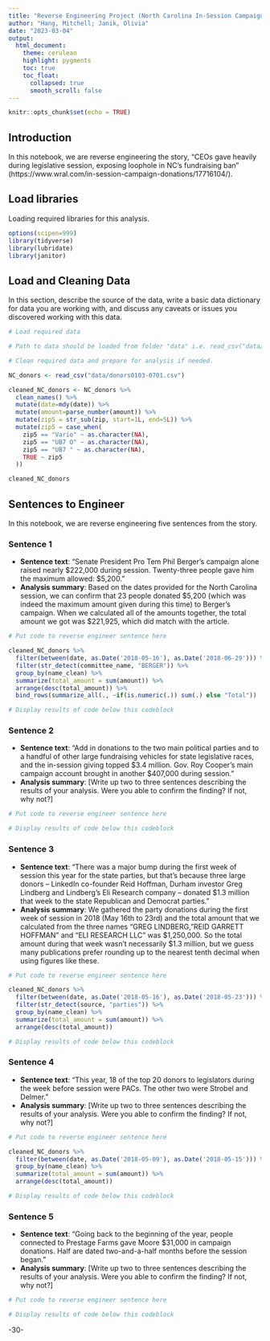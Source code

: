 ```yaml
---
title: "Reverse Engineering Project (North Carolina In-Session Campaign Donations)"
author: "Hang, Mitchell; Janik, Olivia"
date: "2023-03-04"
output:
  html_document:
    theme: cerulean
    highlight: pygments
    toc: true
    toc_float:
      collapsed: true
      smooth_scroll: false
---
```


```r
knitr::opts_chunk$set(echo = TRUE)
```

## Introduction 

In this notebook, we are reverse engineering the story, "CEOs gave heavily during legislative session, exposing loophole in NC's fundraising ban" (https://www.wral.com/in-session-campaign-donations/17716104/).

## Load libraries

Loading required libraries for this analysis.

```r
options(scipen=999)
library(tidyverse)
library(lubridate)
library(janitor)
```

## Load and Cleaning Data

In this section, describe the source of the data, write a basic data dictionary for data you are working with, and discuss any caveats or issues you discovered working with this data. 

```r
# Load required data

# Path to data should be loaded from folder "data" i.e. read_csv("data/name_of_data.csv")

# Clean required data and prepare for analysis if needed. 

NC_donors <- read_csv("data/donors0103-0701.csv")

cleaned_NC_donors <- NC_donors %>%
  clean_names() %>%
  mutate(date=mdy(date)) %>%
  mutate(amount=parse_number(amount)) %>%
  mutate(zip5 = str_sub(zip, start=1L, end=5L)) %>%
  mutate(zip5 = case_when(
    zip5 == "Vario" ~ as.character(NA),
    zip5 == "UB7 O" ~ as.character(NA),
    zip5 == "UB7 " ~ as.character(NA),
    TRUE ~ zip5
  ))

cleaned_NC_donors
```

## Sentences to Engineer
In this notebook, we are reverse engineering five sentences from the story.

### Sentence 1

* **Sentence text**: “Senate President Pro Tem Phil Berger's campaign alone raised nearly \$222,000 during session. Twenty-three people gave him the maximum allowed: \$5,200.”
* **Analysis summary**: Based on the dates provided for the North Carolina session, we can confirm that 23 people donated \$5,200 (which was indeed the maximum amount given during this time) to Berger's campaign. When we calculated all of the amounts together, the total amount we got was \$221,925, which did match with the article.

```r
# Put code to reverse engineer sentence here

cleaned_NC_donors %>%
  filter(between(date, as.Date('2018-05-16'), as.Date('2018-06-29'))) %>%
  filter(str_detect(committee_name, "BERGER")) %>%
  group_by(name_clean) %>%
  summarize(total_amount = sum(amount)) %>%
  arrange(desc(total_amount)) %>%
  bind_rows(summarize_all(., ~if(is.numeric(.)) sum(.) else "Total"))

# Display results of code below this codeblock

```

### Sentence 2

* **Sentence text**: “Add in donations to the two main political parties and to a handful of other large fundraising vehicles for state legislative races, and the in-session giving topped \$3.4 million. Gov. Roy Cooper's main campaign account brought in another \$407,000 during session.”
* **Analysis summary**: [Write up two to three sentences describing the results of your analysis.  Were you able to confirm the finding? If not, why not?]

```r
# Put code to reverse engineer sentence here

# Display results of code below this codeblock

```

### Sentence 3

* **Sentence text**: “There was a major bump during the first week of session this year for the state parties, but that's because three large donors – LinkedIn co-founder Reid Hoffman, Durham investor Greg Lindberg and Lindberg's Eli Research company – donated \$1.3 million that week to the state Republican and Democrat parties.”
* **Analysis summary**: We gathered the party donations during the first week of session in 2018 (May 16th to 23rd) and the total amount that we calculated from the three names "GREG LINDBERG, "REID GARRETT HOFFMAN" and "ELI RESEARCH LLC" was \$1,250,000. So the total amount during that week wasn't necessarily \$1.3 million, but we guess many publications prefer rounding up to the nearest tenth decimal when using figures like these.

```r
# Put code to reverse engineer sentence here

cleaned_NC_donors %>%
  filter(between(date, as.Date('2018-05-16'), as.Date('2018-05-23'))) %>%
  filter(str_detect(source, "parties")) %>%
  group_by(name_clean) %>%
  summarize(total_amount = sum(amount)) %>%
  arrange(desc(total_amount))

# Display results of code below this codeblock

```

### Sentence 4

* **Sentence text**: “This year, 18 of the top 20 donors to legislators during the week before session were PACs. The other two were Strobel and Delmer.”
* **Analysis summary**: [Write up two to three sentences describing the results of your analysis.  Were you able to confirm the finding? If not, why not?]

```r
# Put code to reverse engineer sentence here

cleaned_NC_donors %>%
  filter(between(date, as.Date('2018-05-09'), as.Date('2018-05-15'))) %>%
  group_by(name_clean) %>%
  summarize(total_amount = sum(amount)) %>%
  arrange(desc(total_amount))

# Display results of code below this codeblock
```

### Sentence 5

* **Sentence text**: “Going back to the beginning of the year, people connected to Prestage Farms gave Moore \$31,000 in campaign donations. Half are dated two-and-a-half months before the session began.”
* **Analysis summary**: [Write up two to three sentences describing the results of your analysis.  Were you able to confirm the finding? If not, why not?]

```r
# Put code to reverse engineer sentence here

# Display results of code below this codeblock

```

-30-